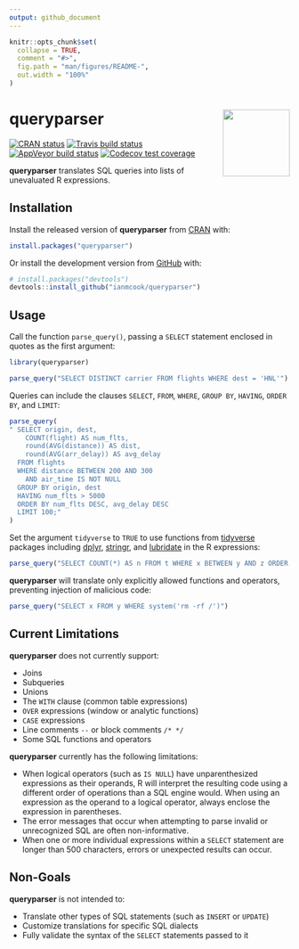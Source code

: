 ```yaml
---
output: github_document
---
```


<!-- README.md is generated from README.Rmd. Please edit that file -->

```r
knitr::opts_chunk$set(
  collapse = TRUE,
  comment = "#>",
  fig.path = "man/figures/README-",
  out.width = "100%"
)
```
# queryparser <img src="man/figures/logo.png" align="right" width="120" />

<!-- badges: start -->
[![CRAN status](https://www.r-pkg.org/badges/version/queryparser)](https://cran.r-project.org/package=queryparser)
[![Travis build status](https://travis-ci.org/ianmcook/queryparser.svg?branch=master)](https://travis-ci.org/ianmcook/queryparser)
[![AppVeyor build status](https://ci.appveyor.com/api/projects/status/github/ianmcook/queryparser?branch=master&svg=true)](https://ci.appveyor.com/project/ianmcook/queryparser)
[![Codecov test coverage](https://codecov.io/gh/ianmcook/queryparser/branch/master/graph/badge.svg)](https://codecov.io/gh/ianmcook/queryparser?branch=master)
<!-- badges: end -->

**queryparser** translates SQL queries into lists of unevaluated R expressions.

## Installation

Install the released version of **queryparser** from [CRAN](https://CRAN.R-project.org/package=queryparser) with:

``` r
install.packages("queryparser")
```

Or install the development version from [GitHub](https://github.com/ianmcook/queryparser) with:

``` r
# install.packages("devtools")
devtools::install_github("ianmcook/queryparser")
```

## Usage

Call the function `parse_query()`, passing a `SELECT` statement enclosed in quotes as the first argument:

```r
library(queryparser)

parse_query("SELECT DISTINCT carrier FROM flights WHERE dest = 'HNL'")
```

Queries can include the clauses `SELECT`, `FROM`, `WHERE`, `GROUP BY`, `HAVING`, `ORDER BY`, and `LIMIT`:

```r
parse_query(
" SELECT origin, dest,
    COUNT(flight) AS num_flts,
    round(AVG(distance)) AS dist,
    round(AVG(arr_delay)) AS avg_delay
  FROM flights
  WHERE distance BETWEEN 200 AND 300
    AND air_time IS NOT NULL
  GROUP BY origin, dest
  HAVING num_flts > 5000
  ORDER BY num_flts DESC, avg_delay DESC
  LIMIT 100;"
)
```

Set the argument `tidyverse` to `TRUE` to use functions from [tidyverse](https://www.tidyverse.org) packages including [dplyr](https://dplyr.tidyverse.org), [stringr](https://stringr.tidyverse.org), and [lubridate](https://lubridate.tidyverse.org) in the R expressions:

```r
parse_query("SELECT COUNT(*) AS n FROM t WHERE x BETWEEN y AND z ORDER BY n DESC", tidyverse = TRUE)
```

**queryparser** will translate only explicitly allowed functions and operators, preventing injection of malicious code:

```r
parse_query("SELECT x FROM y WHERE system('rm -rf /')")
```

## Current Limitations

**queryparser** does not currently support:

- Joins
- Subqueries
- Unions
- The `WITH` clause (common table expressions)
- `OVER` expressions (window or analytic functions)
- `CASE` expressions
- Line comments `--` or block comments `/* */`
- Some SQL functions and operators

**queryparser** currently has the following limitations:

- When logical operators (such as `IS NULL`) have unparenthesized expressions as their operands, R will interpret the resulting code using a different order of operations than a SQL engine would. When using an expression as the operand to a logical operator, always enclose the expression in parentheses.
- The error messages that occur when attempting to parse invalid or unrecognized SQL are often non-informative.
- When one or more individual expressions within a `SELECT` statement are longer than 500 characters, errors or unexpected results can occur.

## Non-Goals

**queryparser** is not intended to:

- Translate other types of SQL statements (such as `INSERT` or `UPDATE`)
- Customize translations for specific SQL dialects
- Fully validate the syntax of the `SELECT` statements passed to it
